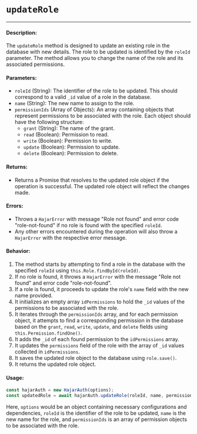 # `updateRole`

---

#### Description:

The `updateRole` method is designed to update an existing role in the database with new details. The role to be updated is identified by the `roleId` parameter. The method allows you to change the name of the role and its associated permissions.

#### Parameters:

- `roleId` (String): The identifier of the role to be updated. This should correspond to a valid `_id` value of a role in the database.
- `name` (String): The new name to assign to the role.
- `permissionIds` (Array of Objects): An array containing objects that represent permissions to be associated with the role. Each object should have the following structure:
  - `grant` (String): The name of the grant.
  - `read` (Boolean): Permission to read.
  - `write` (Boolean): Permission to write.
  - `update` (Boolean): Permission to update.
  - `delete` (Boolean): Permission to delete.

#### Returns:

- Returns a Promise that resolves to the updated role object if the operation is successful. The updated role object will reflect the changes made.

#### Errors:

- Throws a `HajarError` with message "Role not found" and error code "role-not-found" if no role is found with the specified `roleId`.
- Any other errors encountered during the operation will also throw a `HajarError` with the respective error message.

#### Behavior:

1. The method starts by attempting to find a role in the database with the specified `roleId` using `this.Role.findById(roleId)`.
2. If no role is found, it throws a `HajarError` with the message "Role not found" and error code "role-not-found".
3. If a role is found, it proceeds to update the role's `name` field with the new name provided.
4. It initializes an empty array `idPermissions` to hold the `_id` values of the permissions to be associated with the role.
5. It iterates through the `permissionIds` array, and for each permission object, it attempts to find a corresponding permission in the database based on the `grant`, `read`, `write`, `update`, and `delete` fields using `this.Permission.findOne()`.
6. It adds the `_id` of each found permission to the `idPermissions` array.
7. It updates the `permissions` field of the role with the array of `_id` values collected in `idPermissions`.
8. It saves the updated role object to the database using `role.save()`.
9. It returns the updated role object.

#### Usage:

```javascript
const hajarAuth = new HajarAuth(options);
const updatedRole = await hajarAuth.updateRole(roleId, name, permissionIds);
```

Here, `options` would be an object containing necessary configurations and dependencies, `roleId` is the identifier of the role to be updated, `name` is the new name for the role, and `permissionIds` is an array of permission objects to be associated with the role.
